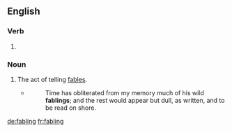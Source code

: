 
==English==

===Verb===
{{head|en|present participle}}

# {{present participle of|fable|lang=en}}

===Noun===
{{en-noun}}

# The act of telling [[fable]]s.
#* {{w|Charles Lamb}}
#*: Time has obliterated from my memory much of his wild '''fablings'''; and the rest would appear but dull, as written, and to be read on shore.

[[de:fabling]]
[[fr:fabling]]